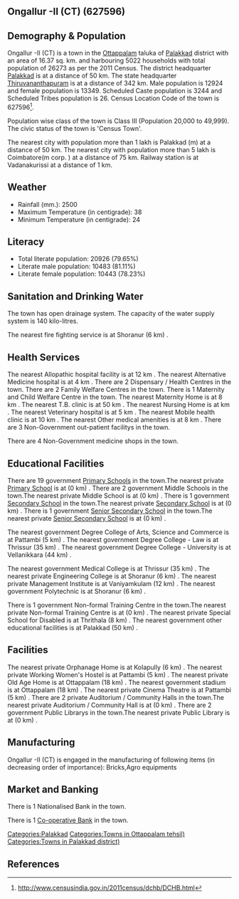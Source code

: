 {{Infobox settlement
| name=Ongallur -II (CT)
| native_name=
| native_name_lang=
| other_name=
| nickname=
| settlement_type=Town
| image_skyline=
| image_alt=
| image_caption=
| pushpin_map=India Kerala
| pushpin_label_position=right
| pushpin_map_alt=
| pushpin_map_caption=Location in Kerala, India
| latd=
| latm=
| lats=
| latNS=
| longd=
| longm=
| longs=
| longEW=
| coordinates_display=inline,title
| subdivision_type=Country
| subdivision_name={{flag|India}}
| subdivision_type1=[[States and territories of India|State]]
| subdivision_name1=Kerala 
| subdivision_type2=[[List of districts of India|District]]
| subdivision_name2=Palakkad
| subdivision_type3=Tahsil
| subdivision_name3=Ottappalam
| website=
| established_title=<!-- Established -->
| established_date=
| founder=
| named_for=
| government_type=
| governing_body=
| unit_pref=Metric
| area_footnotes=
| area_rank=
| area_total_km2=16.37
| elevation_footnotes=
| elevation_m=
| population_total=26273
| population_as_of=2011
| population_rank=
| population_density_km2=1604
| population_demonym=
| population_footnotes=
| demographics_type1=Languages=
| demographics1_title1=Official=
| demographics1_info1=[[Malayalam language|Malayalam]]
| timezone1=[[Indian Standard Time|IST]]
| utc_offset1==+5:30
| postal_code_type=[[Postal Index Number|PIN]]
| postal_code=
| area_code_type=Telephone code
| area_code=
| registration_plate=
| blank1_name_sec1=Nearest city
| blank1_info_sec1=[[Palakkad (m)]]
| blank2_name_sec1=[[Human sex ratio|Sex ratio]]
| blank2_info_sec1=1032
| blank3_name_sec1=Literacy
| blank3_info_sec1=79.65%
| blank1_name_sec2=[[2011 Census of India|2011 census]] code
| blank1_info_sec2=627596
| footnotes=
}}

== Ongallur -II (CT) (627596) ==

== Demography & Population ==

Ongallur -II (CT) is a town in the [[Ottappalam]] taluka of [[Palakkad]] district with an area of 16.37 sq. km. and harbouring 5022 households with total population of 26273 as per the 2011 Census. The district headquarter [[Palakkad]] is at a distance of 50 km. The state headquarter [[Thiruvananthapuram]] is at a distance of 342 km. Male population is 12924 and female population is 13349. Scheduled Caste population is 3244 and Scheduled Tribes population is 26. Census Location Code of the town is 627596<ref>http://www.censusindia.gov.in/2011census/dchb/DCHB.html</ref>.

Population wise class of the town is Class III (Population 20,000 to 49,999).
The civic status of the town is 'Census Town'.

The nearest city with population more than 1 lakh is Palakkad (m) at a distance of 50 km. The nearest city with population more than 5 lakh is Coimbatore(m corp. )  at a distance of 75 km. Railway station is at Vadanakurissi at a distance of 1 km.


== Weather ==  
* Rainfall (mm.): 2500 
* Maximum Temperature (in centigrade): 38
* Minimum Temperature (in centigrade): 24


== Literacy ==  
* Total literate population: 20926 (79.65%)
* Literate male population: 10483 (81.11%)
* Literate female population: 10443 (78.23%)


== Sanitation and Drinking Water ==  
The town has open drainage system.
The capacity of the water supply system is 140 kilo-litres.

The nearest fire fighting service is at Shoranur (6 km) .


== Health Services ==
The nearest Allopathic hospital facility is at 12 km .
The nearest Alternative Medicine hospital is at 4 km .
There are 2 Dispensary / Health Centres in the town.
There are 2 Family Welfare Centres in the town.
There is 1 Maternity and Child Welfare Centre in the town.
The nearest Maternity Home is at 8 km .
The nearest T.B. clinic is at 50 km .
The nearest Nursing Home is at  km .
The nearest Veterinary hospital is at 5 km .
The nearest Mobile health clinic is at 10 km .
The nearest Other medical amenities is at 8 km .
There are 3 Non-Government out-patient facilitys in the town.


There are 4 Non-Government medicine shops in the town.


== Educational Facilities ==
There are 19 government [[Primary School]]s in the town.The nearest private [[Primary School]] is at  (0 km) .
There are 2 government Middle Schools in the town.The nearest private Middle School is at  (0 km) .
There is 1 government [[Secondary School]] in the town.The nearest private [[Secondary School]] is at  (0 km) .
There is 1 government [[Senior Secondary School]] in the town.The nearest private [[Senior Secondary School]] is at  (0 km) .
 
 
 
 
 
The nearest government Degree College of Arts, Science and Commerce is at Pattambi (5 km) .
The nearest government Degree College - Law is at Thrissur (35 km) .
The nearest government Degree College - University is at Vellanikkara (44 km) .
 
The nearest government Medical College is at Thrissur (35 km) .
The nearest private Engineering College is at Shoranur (6 km) .
The nearest private Management Institute is at Vaniyamkulam (12 km) .
The nearest government Polytechnic is at Shoranur  (6 km) .
 
There is 1 government Non-formal Training Centre in the town.The nearest private Non-formal Training Centre is at  (0 km) .
The nearest private Special School for Disabled is at Thrithala (8 km) .
The nearest government other educational facilities is at Palakkad  (50 km) .


== Facilities ==
The nearest private Orphanage Home is at Kolapully (6 km) .
The nearest private Working Women's Hostel is at Pattambi (5 km) .
The nearest private Old Age Home is at Ottappalam (18 km) .
The nearest government stadium is at Ottappalam (18 km) .
The nearest private Cinema Theatre is at Pattambi (5 km) .
There are 2 private Auditorium / Community Halls in the town.The nearest private Auditorium / Community Hall is at  (0 km) .
There are 2 government Public Librarys in the town.The nearest private Public Library is at  (0 km) .


== Manufacturing ==
Ongallur -II (CT) is engaged in the manufacturing of following items (in decreasing order of importance): Bricks,Agro equipments


== Market and Banking ==
There is 1 Nationalised Bank in the town.

There is 1 [[Co-operative Bank]] in the town.




[[Categories:Palakkad]]
[[Categories:Towns in Ottappalam tehsil)]]
[[Categories:Towns in Palakkad district)]]


== References ==
{{Reflist}}


